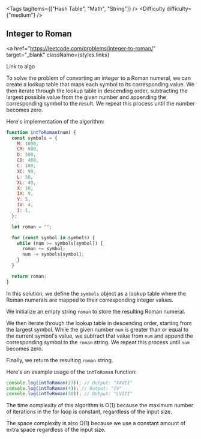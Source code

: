
<Tags tagItems={["Hash Table", "Math", "String"]} />
<Difficulty difficulty={"medium"} />
## Integer to Roman

<a
  href="https://leetcode.com/problems/integer-to-roman/"
  target="_blank"
  className={styles.links}
>
  Link to algo
</a>

To solve the problem of converting an integer to a Roman numeral, we can create a lookup table that maps each symbol to its corresponding value. We then iterate through the lookup table in descending order, subtracting the largest possible value from the given number and appending the corresponding symbol to the result. We repeat this process until the number becomes zero.

Here's implementation of the algorithm:

```javascript
function intToRoman(num) {
  const symbols = {
    M: 1000,
    CM: 900,
    D: 500,
    CD: 400,
    C: 100,
    XC: 90,
    L: 50,
    XL: 40,
    X: 10,
    IX: 9,
    V: 5,
    IV: 4,
    I: 1,
  };

  let roman = "";

  for (const symbol in symbols) {
    while (num >= symbols[symbol]) {
      roman += symbol;
      num -= symbols[symbol];
    }
  }

  return roman;
}
```

In this solution, we define the `symbols` object as a lookup table where the Roman numerals are mapped to their corresponding integer values.

We initialize an empty string `roman` to store the resulting Roman numeral.

We then iterate through the lookup table in descending order, starting from the largest symbol. While the given number `num` is greater than or equal to the current symbol's value, we subtract that value from `num` and append the corresponding symbol to the `roman` string. We repeat this process until `num` becomes zero.

Finally, we return the resulting `roman` string.

Here's an example usage of the `intToRoman` function:

```javascript
console.log(intToRoman(27)); // Output: "XXVII"
console.log(intToRoman(4)); // Output: "IV"
console.log(intToRoman(58)); // Output: "LVIII"
```

The time complexity of this algorithm is O(1) because the maximum number of iterations in the for loop is constant, regardless of the input size.

The space complexity is also O(1) because we use a constant amount of extra space regardless of the input size.
